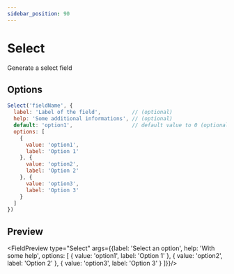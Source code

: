 ```yaml
---
sidebar_position: 90
---
```


# Select

Generate a select field

## Options

```js
Select('fieldName', {
  label: 'Label of the field',          // (optional)
  help: 'Some additional informations', // (optional)
  default: 'option1',                   // default value to 0 (optional)
  options: [
    {
      value: 'option1',
      label: 'Option 1'
    }, {
      value: 'option2',
      label: 'Option 2'
    }, {
      value: 'option3',
      label: 'Option 3'
    }
  ]
})
```

## Preview


<FieldPreview type="Select" args={{label: 'Select an option', help: 'With some help', options: [
    {
      value: 'option1',
      label: 'Option 1'
    }, {
      value: 'option2',
      label: 'Option 2'
    }, {
      value: 'option3',
      label: 'Option 3'
    }
  ]}}/>
